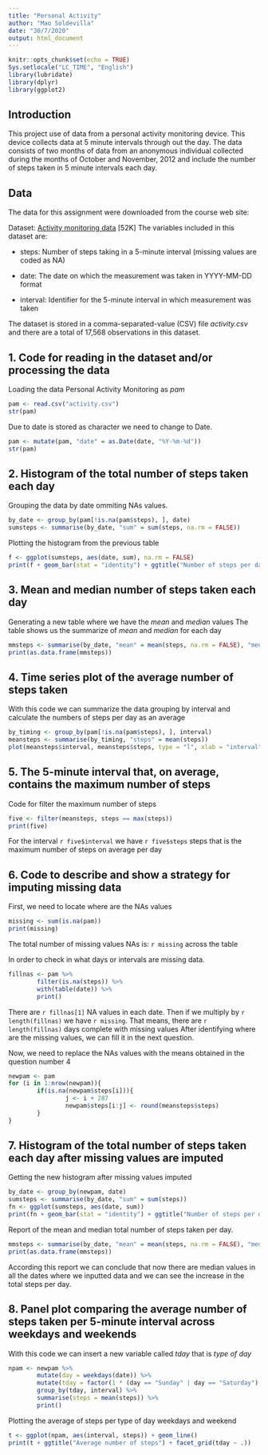 ```yaml
---
title: "Personal Activity"
author: "Mao Soldevilla"
date: "30/7/2020"
output: html_document
---
```


```r
knitr::opts_chunk$set(echo = TRUE)
Sys.setlocale("LC_TIME", "English")
library(lubridate)
library(dplyr)
library(ggplot2)
```

## Introduction

This project use of data from a personal activity monitoring device. This device collects data at 5 minute intervals through out the day. The data consists of two months of data from an anonymous individual collected during the months of October and November, 2012 and include the number of steps taken in 5 minute intervals each day.

## Data

The data for this assignment were downloaded from the course web site:

Dataset: [Activity monitoring data](https://d396qusza40orc.cloudfront.net/repdata%2Fdata%2Factivity.zip) [52K]
The variables included in this dataset are:

* steps: Number of steps taking in a 5-minute interval (missing values are coded as NA)

* date: The date on which the measurement was taken in YYYY-MM-DD format

* interval: Identifier for the 5-minute interval in which measurement was taken

The dataset is stored in a comma-separated-value (CSV) file *activity.csv* and there are a total of 17,568 observations in this dataset.

## 1. Code for reading in the dataset and/or processing the data
Loading the data Personal Activity Monitoring as *pam*
```r
pam <- read.csv("activity.csv")
str(pam)
```

Due to date is stored as character we need to change to Date.
```r
pam <- mutate(pam, "date" = as.Date(date, "%Y-%m-%d"))
str(pam)
```

## 2. Histogram of the total number of steps taken each day
Grouping the data by date ommiting NAs values.
```r
by_date <- group_by(pam[!is.na(pam$steps), ], date)
sumsteps <- summarise(by_date, "sum" = sum(steps, na.rm = FALSE))
```

Plotting the histogram from the previous table
```r
f <- ggplot(sumsteps, aes(date, sum), na.rm = FALSE)
print(f + geom_bar(stat = "identity") + ggtitle("Number of steps per day") + ylab("steps"))
```

## 3. Mean and median number of steps taken each day

Generating a new table where we have the *mean* and *median* values
The table shows us the summarize of *mean* and *median* for each day
```r
mmsteps <- summarise(by_date, "mean" = mean(steps, na.rm = FALSE), "median" = median(steps, na.rm = FALSE))
print(as.data.frame(mmsteps))
```

## 4. Time series plot of the average number of steps taken

With this code we can summarize the data grouping by interval and calculate the numbers of steps per day as an average 
```r
by_timing <- group_by(pam[!is.na(pam$steps), ], interval)
meansteps <- summarise(by_timing, "steps" = mean(steps))
plot(meansteps$interval, meansteps$steps, type = "l", xlab = "interval", ylab = "steps", main = "Average of steps all day")
```

## 5. The 5-minute interval that, on average, contains the maximum number of steps
Code for filter the maximum number of steps
```r
five <- filter(meansteps, steps == max(steps))
print(five)
```
For the interval `r five$interval` we have `r five$steps` steps that is the maximum number of steps on average per day

## 6. Code to describe and show a strategy for imputing missing data
First, we need to locate where are the NAs values
```r
missing <- sum(is.na(pam))
print(missing)
```
The total number of missing values NAs is: `r missing` across the table

In order to check in what days or intervals are missing data.
```r
fillnas <- pam %>%
        filter(is.na(steps)) %>%
        with(table(date)) %>%
        print()
```

There are `r fillnas[1]` NA values in each date. Then if we multiply by `r length(fillnas)` we have `r missing`.
That means, there are `r length(fillnas)` days complete with missing values
After identifying where are the missing values, we can fill it in the next question.

Now, we need to replace the NAs values with the means obtained in the question number 4
```r
newpam <- pam
for (i in 1:nrow(newpam)){
        if(is.na(newpam$steps[i])){
                j <- i + 287
                newpam$steps[i:j] <- round(meansteps$steps)
        }
}
```

## 7. Histogram of the total number of steps taken each day after missing values are imputed
Getting the new histogram after missing values imputed
```r
by_date <- group_by(newpam, date)
sumsteps <- summarise(by_date, "sum" = sum(steps))
fn <- ggplot(sumsteps, aes(date, sum))
print(fn + geom_bar(stat = "identity") + ggtitle("Number of steps per day") + ylab("steps"))
```

Report of the mean and median total number of steps taken per day.
```r
mmsteps <- summarise(by_date, "mean" = mean(steps, na.rm = FALSE), "median" = median(steps, na.rm = FALSE))
print(as.data.frame(mmsteps))
```

According this report we can conclude that now there are median values in all the dates where we inputted data and we can see the increase in the total steps per day.


## 8. Panel plot comparing the average number of steps taken per 5-minute interval across weekdays and weekends

With this code we can insert a new variable called *tday* that is  *type of day*
```r
npam <- newpam %>%
        mutate(day = weekdays(date)) %>%
        mutate(tday = factor(1 * (day == "Sunday" | day == "Saturday"), labels = c("weekday", "weekend"))) %>%
        group_by(tday, interval) %>%
        summarise(steps = mean(steps)) %>% 
        print()
```

Plotting the average of steps per type of day weekdays and weekend
```r
t <- ggplot(npam, aes(interval, steps)) + geom_line()
print(t + ggtitle("Average number of steps") + facet_grid(tday ~ .))
```
